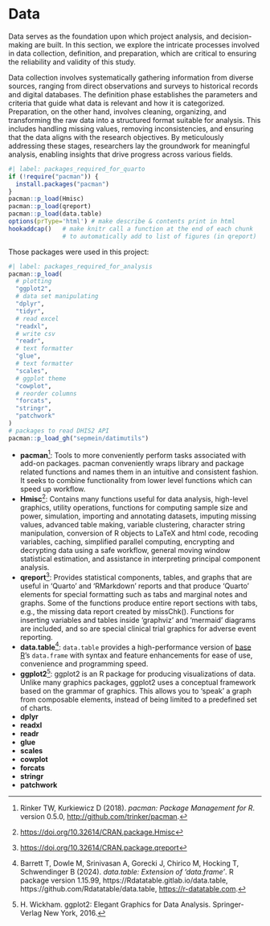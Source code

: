 # Data

Data serves as the foundation upon which project analysis, and decision-making are built. In this section, we explore the intricate processes involved in data collection, definition, and preparation, which are critical to ensuring the reliability and validity of this study.

Data collection involves systematically gathering information from diverse sources, ranging from direct observations and surveys to historical records and digital databases. The definition phase establishes the parameters and criteria that guide what data is relevant and how it is categorized. Preparation, on the other hand, involves cleaning, organizing, and transforming the raw data into a structured format suitable for analysis. This includes handling missing values, removing inconsistencies, and ensuring that the data aligns with the research objectives. By meticulously addressing these stages, researchers lay the groundwork for meaningful analysis, enabling insights that drive progress across various fields.

```r
#| label: packages_required_for_quarto
if (!require("pacman")) {
  install.packages("pacman")
}
pacman::p_load(Hmisc)
pacman::p_load(qreport)
pacman::p_load(data.table)
options(prType='html') # make describe & contents print in html
hookaddcap()   # make knitr call a function at the end of each chunk
               # to automatically add to list of figures (in qreport)
```

Those packages were used in this project:

```r
#| label: packages_required_for_analysis
pacman::p_load(
  # plotting
  "ggplot2",
  # data set manipulating
  "dplyr",
  "tidyr",
  # read excel
  "readxl",
  # write csv
  "readr",
  # text formatter
  "glue",
  # text formatter
  "scales",
  # ggplot theme
  "cowplot",
  # reorder columns
  "forcats",
  "stringr",
  "patchwork"
)
# packages to read DHIS2 API
pacman::p_load_gh("sepmein/datimutils")
```

-   **pacman**[^01_00_data-1]: Tools to more conveniently perform tasks associated with add-on packages. pacman conveniently wraps library and package related functions and names them in an intuitive and consistent fashion. It seeks to combine functionality from lower level functions which can speed up workflow.
-   **Hmisc**[^01_00_data-2]: Contains many functions useful for data analysis, high-level graphics, utility operations, functions for computing sample size and power, simulation, importing and annotating datasets, imputing missing values, advanced table making, variable clustering, character string manipulation, conversion of R objects to LaTeX and html code, recoding variables, caching, simplified parallel computing, encrypting and decrypting data using a safe workflow, general moving window statistical estimation, and assistance in interpreting principal component analysis.
-   **qreport**[^01_00_data-3]: Provides statistical components, tables, and graphs that are useful in 'Quarto' and 'RMarkdown' reports and that produce 'Quarto' elements for special formatting such as tabs and marginal notes and graphs. Some of the functions produce entire report sections with tabs, e.g., the missing data report created by missChk(). Functions for inserting variables and tables inside 'graphviz' and 'mermaid' diagrams are included, and so are special clinical trial graphics for adverse event reporting.
-   **data.table**[^01_00_data-4]: `data.table` provides a high-performance version of [base R](https://www.r-project.org/about.html)’s `data.frame` with syntax and feature enhancements for ease of use, convenience and programming speed.
-   **ggplot2**[^01_00_data-5]: ggplot2 is an R package for producing visualizations of data. Unlike many graphics packages, ggplot2 uses a conceptual framework based on the grammar of graphics. This allows you to ‘speak’ a graph from composable elements, instead of being limited to a predefined set of charts.
-   **dplyr**
-   **readxl**
-   **readr**
-   **glue**
-   **scales**
-   **cowplot**
-   **forcats**
-   **stringr**
-   **patchwork**

[^01_00_data-1]: Rinker TW, Kurkiewicz D (2018). *pacman: Package Management for R*. version 0.5.0, <http://github.com/trinker/pacman>.

[^01_00_data-2]: <https://doi.org/10.32614/CRAN.package.Hmisc>

[^01_00_data-3]: <https://doi.org/10.32614/CRAN.package.qreport>

[^01_00_data-4]: Barrett T, Dowle M, Srinivasan A, Gorecki J, Chirico M, Hocking T, Schwendinger B (2024). *data.table: Extension of 'data.frame'*. R package version 1.15.99, https://Rdatatable.gitlab.io/data.table, https://github.com/Rdatatable/data.table, [https://r-datatable.com](https://r-datatable.com/).

[^01_00_data-5]: H. Wickham. ggplot2: Elegant Graphics for Data Analysis. Springer-Verlag New York, 2016.
